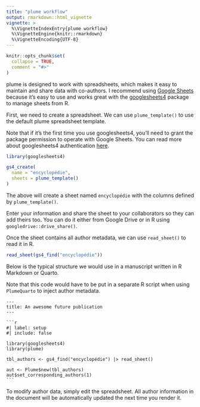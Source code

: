 ```yaml
---
title: "plume workflow"
output: rmarkdown::html_vignette
vignette: >
  %\VignetteIndexEntry{plume workflow}
  %\VignetteEngine{knitr::rmarkdown}
  %\VignetteEncoding{UTF-8}
---
```


```r
knitr::opts_chunk$set(
  collapse = TRUE,
  comment = "#>"
)
```

plume is designed to work with spreadsheets, which makes it easy to maintain and share data with co-authors. I recommend using [Google Sheets](https://docs.google.com/spreadsheets/) because it's easy to use and works great with the [googlesheets4](https://googlesheets4.tidyverse.org) package to manage sheets from R.

First, we need to create a spreadsheet. We can use `plume_template()` to use the default plume spreadsheet template.

Note that if it's the first time you use googlesheets4, you'll need to grant the package permission to operate with Google Sheets. You can read more about googlesheets4 authentication [here](https://googlesheets4.tidyverse.org/reference/gs4_auth.html).

```r
library(googlesheets4)

gs4_create(
  name = "encyclopédie",
  sheets = plume_template()
)
```

The above will create a sheet named `encyclopédie` with the columns defined by `plume_template()`.

Enter your information and share the sheet to your collaborators so they can add theirs too. You can do it either from Google Drive or in R using `googledrive::drive_share()`.

Once the sheet contains all author metadata, we can use `read_sheet()` to read it in R.

```r
read_sheet(gs4_find("encyclopédie"))
```

Below is the typical structure we would use in a manuscript written in R Markdown or Quarto.

Note that this code would have to be put in a separate R script when using `PlumeQuarto` to inject author metadata.

````verbatim
---
title: An awesome future publication
---
  
```r
#| label: setup
#| include: false

library(googlesheets4)
library(plume)

tbl_authors <- gs4_find("encyclopédie") |> read_sheet()

aut <- Plume$new(tbl_authors)
aut$set_corresponding_authors(1)
```
````

To modify author data, simply edit the spreadsheet. All author information in the document will be automatically updated the next time you render it.
